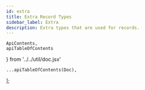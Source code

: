 ```yaml
---
id: extra
title: Extra Record Types
sidebar_label: Extra
description: Extra types that are used for records.
---
```


    ApiContents,
    apiTableOfContents
} from '../../util/doc.jsx'

    ...apiTableOfContents(Doc),
];

<ApiContents doc={Doc} />